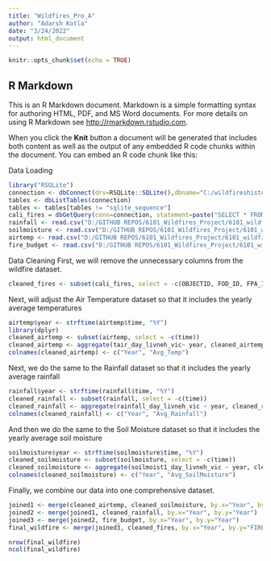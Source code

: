 ```yaml
---
title: "Wildfires_Pro_A"
author: "Adarsh Kotla"
date: "3/24/2022"
output: html_document
---
```


```r
knitr::opts_chunk$set(echo = TRUE)
```

## R Markdown

This is an R Markdown document. Markdown is a simple formatting syntax for authoring HTML, PDF, and MS Word documents. For more details on using R Markdown see <http://rmarkdown.rstudio.com>.

When you click the **Knit** button a document will be generated that includes both content as well as the output of any embedded R code chunks within the document. You can embed an R code chunk like this:

Data Loading
```r
library("RSQLite")
connection <- dbConnect(drv=RSQLite::SQLite(),dbname="C:/wildfireshistoric/wildfires_historic.sqlite")
tables <- dbListTables(connection)
tables <- tables[tables != "sqlite_sequence"]
cali_fires = dbGetQuery(conn=connection, statement=paste("SELECT * FROM 'Fires' WHERE STATE = 'CA'"))
rainfall <- read.csv("D:/GITHUB REPOS/6101_Wildfires_Project/6101_wildfires_project_Drive/RainfallDaily/rainfall_daily.csv")
soilmoisture <- read.csv("D:/GITHUB REPOS/6101_Wildfires_Project/6101_wildfires_project_Drive/Soilmoisturedaily/soilmoisture_daily.csv")
airtemp <- read.csv("D:/GITHUB REPOS/6101_Wildfires_Project/6101_wildfires_project_Drive/Airtemp/airtemp_daily.csv")
fire_budget <- read.csv("D:/GITHUB REPOS/6101_Wildfires_Project/6101_wildfires_project_Drive/FireSup/fire_suppression.csv")
```

Data Cleaning
First, we will remove the unnecessary columns from the wildfire dataset.
```r
cleaned_fires <- subset(cali_fires, select = -c(OBJECTID, FOD_ID, FPA_ID, SOURCE_SYSTEM_TYPE, SOURCE_SYSTEM, NWCG_REPORTING_AGENCY, NWCG_REPORTING_UNIT_ID, NWCG_REPORTING_UNIT_NAME, SOURCE_REPORTING_UNIT, SOURCE_REPORTING_UNIT_NAME, LOCAL_FIRE_REPORT_ID, LOCAL_INCIDENT_ID, FIRE_CODE, ICS_209_INCIDENT_NUMBER, ICS_209_NAME, MTBS_ID, MTBS_FIRE_NAME, COMPLEX_NAME, OWNER_CODE, OWNER_DESCR, Shape, COUNTY, FIPS_CODE, FIPS_NAME, FIRE_NAME, DISCOVERY_DATE, DISCOVERY_DOY, DISCOVERY_TIME, CONT_DATE, CONT_DOY, CONT_TIME, LATITUDE, LONGITUDE))
``` 

Next, will adjust the Air Temperature dataset so that it includes the yearly average temperatures
```r
airtemp$year <- strftime(airtemp$time, "%Y")
library(dplyr)
cleaned_airtemp <- subset(airtemp, select = -c(time))
cleaned_airtemp <- aggregate(tair_day_livneh_vic~ year, cleaned_airtemp, mean)
colnames(cleaned_airtemp) <- c("Year", "Avg_Temp")
```

Next, we do the same to the Rainfall dataset so that it includes the yearly average rainfall
```r
rainfall$year <- strftime(rainfall$time, "%Y")
cleaned_rainfall <- subset(rainfall, select = -c(time))
cleaned_rainfall <- aggregate(rainfall_day_livneh_vic ~ year, cleaned_rainfall, mean)
colnames(cleaned_rainfall) <- c("Year", "Avg_Rainfall")
```

And then we do the same to the Soil Moisture dataset so that it includes the yearly average soil moisture
```r
soilmoisture$year <- strftime(soilmoisture$time, "%Y")
cleaned_soilmoisture <- subset(soilmoisture, select = -c(time))
cleaned_soilmoisture <- aggregate(soilmoist1_day_livneh_vic ~ year, cleaned_soilmoisture, mean)
colnames(cleaned_soilmoisture) <- c("Year", "Avg_SoilMoisture")
```

Finally, we combine our data into one comprehensive dataset.
```r
joined1 <- merge(cleaned_airtemp, cleaned_soilmoisture, by.x="Year", by.y="Year")
joined2 <- merge(joined1, cleaned_rainfall, by.x="Year", by.y="Year")
joined3 <- merge(joined2, fire_budget, by.x="Year", by.y="Year")
final_wildfire <- merge(joined3, cleaned_fires, by.x="Year", by.y="FIRE_YEAR")
```

```r
nrow(final_wildfire)
ncol(final_wildfire)
```